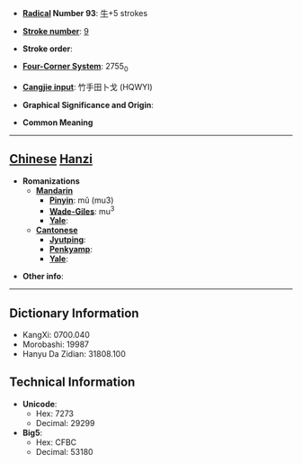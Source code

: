 * '''[[Wiktionary:Chinese radical index| Radical]] Number 93''': [[Wiktionary:Chinese radical index 牛|牛]]+5 strokes

* '''[[Wiktionary:Chinese total strokes index|Stroke number]]''': [[Wiktionary:Chinese total strokes index 9|9]]

* '''Stroke order''': 

* '''[[Wiktionary:Chinese four corner index|Four-Corner System]]''': 2755<sub>0</sub>

* '''[[Wiktionary:Chinese Cangjie index|Cangjie input]]''': 竹手田卜戈 (HQWYI)

* '''Graphical Significance and Origin''': 

* '''Common Meaning'''

----

== [[Chinese]] [[Hanzi]] ==

* '''Romanizations'''
** '''[[Mandarin]]'''
*** '''[[Pinyin]]''': mǔ (mu3)
*** '''[[Wade-Giles]]''': mu<sup>3</sup>
*** '''[[Yale]]''': 
** '''[[Cantonese]]'''
*** '''[[Jyutping]]''':
*** '''[[Penkyamp]]''': 
*** '''[[Yale]]''': 

* '''Other info''': 

----

== Dictionary Information ==

* KangXi: 0700.040
* Morobashi: 19987
* Hanyu Da Zidian: 31808.100

== Technical Information ==

* '''Unicode''':
** Hex: 7273
** Decimal: 29299
* '''Big5''':
** Hex: CFBC
** Decimal: 53180